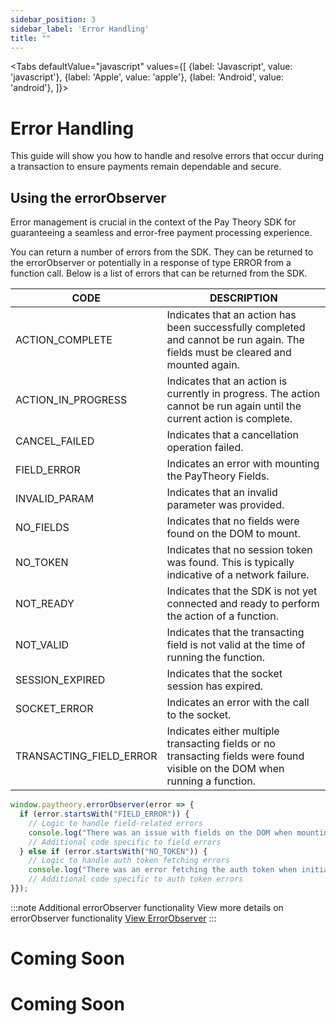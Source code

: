 ```yaml
---
sidebar_position: 3
sidebar_label: 'Error Handling'
title: ""
---
```




<Tabs
  defaultValue="javascript"
  values={[
    {label: 'Javascript', value: 'javascript'},
    {label: 'Apple', value: 'apple'},
    {label: 'Android', value: 'android'},
  ]}>
  <TabItem value="javascript">


# Error Handling
This guide will show you how to handle and resolve errors that occur during a transaction to ensure payments remain dependable and secure. 

## Using the errorObserver
Error management is crucial in the context of the Pay Theory SDK for guaranteeing a seamless and error-free payment processing experience. 

You can return a number of errors from the SDK. They can be returned to the errorObserver or potentially in a response of type ERROR from a function call.
Below is a list of errors that can be returned from the SDK.

|CODE                          |DESCRIPTION                                                               |
--------------------------------|-------------------------------------------------------------------------------|
| ACTION_COMPLETE         | Indicates that an action has been successfully completed and cannot be run again. The fields must be cleared and mounted again. |
| ACTION_IN_PROGRESS      | Indicates that an action is currently in progress. The action cannot be run again until the current action is complete.         |
| CANCEL_FAILED           | Indicates that a cancellation operation failed.                                                                                 |
| FIELD_ERROR             | Indicates an error with mounting the PayTheory Fields.                                                                          |
| INVALID_PARAM           | Indicates that an invalid parameter was provided.                                                                               |
| NO_FIELDS               | Indicates that no fields were found on the DOM to mount.                                                                        |
| NO_TOKEN                | Indicates that no session token was found. This is typically indicative of a network failure.                                   |
| NOT_READY               | Indicates that the SDK is not yet connected and ready to perform the action of a function.                                      |
| NOT_VALID               | Indicates that the transacting field is not valid at the time of running the function.                                          |
| SESSION_EXPIRED         | Indicates that the socket session has expired.                                                                                  |
| SOCKET_ERROR            | Indicates an error with the call to the socket.                                                                                 |
| TRANSACTING_FIELD_ERROR | Indicates either multiple transacting fields or no transacting fields were found visible on the DOM when running a function.    |

```jsx
window.paytheory.errorObserver(error => {
  if (error.startsWith("FIELD_ERROR")) {
    // Logic to handle field-related errors
    console.log("There was an issue with fields on the DOM when mounting.");
    // Additional code specific to field errors
  } else if (error.startsWith("NO_TOKEN")) {
    // Logic to handle auth token fetching errors
    console.log("There was an error fetching the auth token when initializing the SDK.");
    // Additional code specific to auth token errors
}});
```
:::note Additional errorObserver functionality
View more details on errorObserver functionality
<a href= "../../tutorial-extras/WEB/EVENT_LISTENERS#error-observer" class="button button--primary button--md">View ErrorObserver</a>
:::

  </TabItem>
  <TabItem value="apple">
  
  <h1 style={{marginTop: "24px"}}>Coming Soon</h1>
  </TabItem>
  <TabItem value="android">
  
  <h1 style={{marginTop: "24px"}}>Coming Soon</h1>
  </TabItem>
</Tabs>



